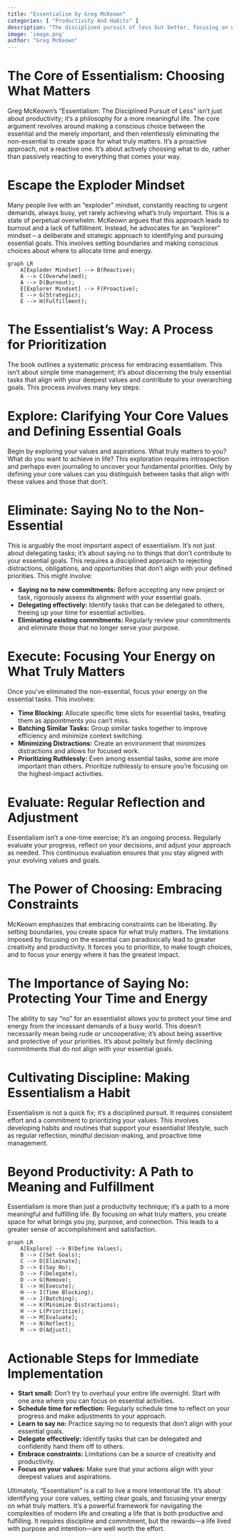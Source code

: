 ```yaml
---
title: "Essentialism by Greg McKeown"
categories: [ "Productivity And Habits" ]
description: "The disciplined pursuit of less but better, focusing on what truly matters"
image: 'image.png'
author: "Greg McKeown"
---
```

# The Core of Essentialism: Choosing What Matters

Greg McKeown's "Essentialism: The Disciplined Pursuit of Less" isn't just about productivity; it's a philosophy for a more meaningful life.  The core argument revolves around making a conscious choice between the essential and the merely important, and then relentlessly eliminating the non-essential to create space for what truly matters.  It's a proactive approach, not a reactive one.  It's about actively choosing what to do, rather than passively reacting to everything that comes your way.


# Escape the Exploder Mindset

Many people live with an "exploder" mindset, constantly reacting to urgent demands, always busy, yet rarely achieving what's truly important. This is a state of perpetual overwhelm. McKeown argues that this approach leads to burnout and a lack of fulfillment.  Instead, he advocates for an "explorer" mindset – a deliberate and strategic approach to identifying and pursuing essential goals. This involves setting boundaries and making conscious choices about where to allocate time and energy.

```mermaid
graph LR
    A[Exploder Mindset] --> B(Reactive);
    A --> C(Overwhelmed);
    A --> D(Burnout);
    E[Explorer Mindset] --> F(Proactive);
    E --> G(Strategic);
    E --> H(Fulfillment);
```


# The Essentialist's Way: A Process for Prioritization

The book outlines a systematic process for embracing essentialism. This isn't about simple time management; it's about discerning the truly essential tasks that align with your deepest values and contribute to your overarching goals. This process involves many key steps:


# Explore:  Clarifying Your Core Values and Defining Essential Goals

Begin by exploring your values and aspirations. What truly matters to you? What do you want to achieve in life?  This exploration requires introspection and perhaps even journaling to uncover your fundamental priorities. Only by defining your core values can you distinguish between tasks that align with these values and those that don’t.

# Eliminate:  Saying No to the Non-Essential

This is arguably the most important aspect of essentialism. It's not just about delegating tasks; it's about saying no to things that don't contribute to your essential goals. This requires a disciplined approach to rejecting distractions, obligations, and opportunities that don't align with your defined priorities. This might involve:

* **Saying no to new commitments:**  Before accepting any new project or task, rigorously assess its alignment with your essential goals.
* **Delegating effectively:**  Identify tasks that can be delegated to others, freeing up your time for essential activities.
* **Eliminating existing commitments:**  Regularly review your commitments and eliminate those that no longer serve your purpose.


# Execute:  Focusing Your Energy on What Truly Matters

Once you've eliminated the non-essential, focus your energy on the essential tasks.  This involves:

* **Time Blocking:** Allocate specific time slots for essential tasks, treating them as appointments you can't miss.
* **Batching Similar Tasks:** Group similar tasks together to improve efficiency and minimize context switching.
* **Minimizing Distractions:** Create an environment that minimizes distractions and allows for focused work.
* **Prioritizing Ruthlessly:**  Even among essential tasks, some are more important than others. Prioritize ruthlessly to ensure you're focusing on the highest-impact activities.

# Evaluate:  Regular Reflection and Adjustment

Essentialism isn't a one-time exercise; it's an ongoing process.  Regularly evaluate your progress, reflect on your decisions, and adjust your approach as needed. This continuous evaluation ensures that you stay aligned with your evolving values and goals.


#  The Power of Choosing: Embracing Constraints

McKeown emphasizes that embracing constraints can be liberating. By setting boundaries, you create space for what truly matters.  The limitations imposed by focusing on the essential can paradoxically lead to greater creativity and productivity. It forces you to prioritize, to make tough choices, and to focus your energy where it has the greatest impact.


# The Importance of Saying No: Protecting Your Time and Energy

The ability to say "no" for an essentialist allows you to protect your time and energy from the incessant demands of a busy world. This doesn't necessarily mean being rude or uncooperative; it's about being assertive and protective of your priorities. It’s about politely but firmly declining commitments that do not align with your essential goals.


# Cultivating Discipline: Making Essentialism a Habit

Essentialism is not a quick fix; it's a disciplined pursuit.  It requires consistent effort and a commitment to prioritizing your values.  This involves developing habits and routines that support your essentialist lifestyle, such as regular reflection, mindful decision-making, and proactive time management.


# Beyond Productivity:  A Path to Meaning and Fulfillment

Essentialism is more than just a productivity technique; it's a path to a more meaningful and fulfilling life. By focusing on what truly matters, you create space for what brings you joy, purpose, and connection. This leads to a greater sense of accomplishment and satisfaction.

```mermaid
graph LR
    A[Explore] --> B(Define Values);
    B --> C(Set Goals);
    C --> D[Eliminate];
    D --> E(Say No);
    D --> F(Delegate);
    D --> G(Remove);
    E --> H[Execute];
    H --> I(Time Blocking);
    H --> J(Batching);
    H --> K(Minimize Distractions);
    H --> L(Prioritize);
    H --> M[Evaluate];
    M --> N(Reflect);
    M --> O(Adjust);
```

# Actionable Steps for Immediate Implementation

* **Start small:** Don't try to overhaul your entire life overnight. Start with one area where you can focus on essential activities.
* **Schedule time for reflection:**  Regularly schedule time to reflect on your progress and make adjustments to your approach.
* **Learn to say no:** Practice saying no to requests that don't align with your essential goals.
* **Delegate effectively:**  Identify tasks that can be delegated and confidently hand them off to others.
* **Embrace constraints:** Limitations can be a source of creativity and productivity.
* **Focus on your values:**  Make sure that your actions align with your deepest values and aspirations.

Ultimately, "Essentialism" is a call to live a more intentional life. It's about identifying your core values, setting clear goals, and focusing your energy on what truly matters. It's a powerful framework for navigating the complexities of modern life and creating a life that is both productive and fulfilling.  It requires discipline and commitment, but the rewards—a life lived with purpose and intention—are well worth the effort.

